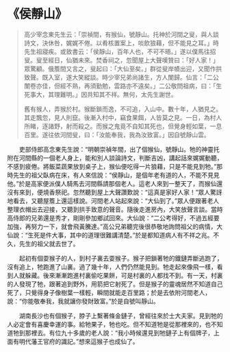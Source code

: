 # 《侯靜山》

> 高少宰念東先生云：「崇禎間，有猴仙，號靜山。托神於河間之叟，與人談詩文，決休咎，娓娓不倦。以肴核置案上，啖飲狼藉，但不能見之耳。」時先生祖寢疾。或致書云：「侯靜山，百年人也，不可不晤。」遂以僕馬往招叟。叟至經日，仙猶未來。焚香祠之，忽聞屋上大聲嘆贊曰：「好人家！」眾驚顧。俄簷間又言之，叟起曰：「大仙至矣。」群從叟岸幘出迎，又聞作拱致聲。既入室，遂大笑縱談。時少宰兄弟尚諸生，方人闈歸。仙言：「二公闈卷亦佳，但經不熟，再須勤勉，雲路亦不遠矣。」二公敬問祖病，曰：「生死事大，其理難明。」因共知其不祥。無何，太先生謝世。
>
> 舊有猴人，弄猴於村。猴斷鎖而逸，不可追，入山中。數十年，人猶見之。其走飄忽，見人則竄。後漸入村中，竊食果餌，人皆莫之見。一日，為村人所睹，逐諸野，射而殺之。而猴之鬼竟不自知其死也，但覺身輕如葉，一息百里。遂往依河間叟，曰：「汝能奉我，我為汝致富。」因自號靜山雲。

&emsp;&emsp;吏部侍郎高念東先生說：“明朝崇禎年間，出了個猴仙，號靜山。牠的神靈托附在河間縣的一個老人身上，能和別人談論詩文，判斷吉凶，講起話來娓娓動聽，不感到疲倦。將飯菜蔬果放到桌子上，猴仙便吃得一片狼藉，只是不能見到牠。”那時先生的祖父臥病在床，有人來信說：“侯靜山，是個年老有道的人，不能不見見他。”於是高家便派僕人騎馬去河間縣請那個老人。這老人來到一整天了，而猴仙還沒有來到，便燒香祭祀。忽然聽到屋上大聲讚歎說：“這真是家好人家！”眾人驚訝地看去，又聽屋簷上還這樣說。河間老人站起來說：“大仙到了。”眾人便跟著老人整理衣帽出去迎接，又聽到拱手致意的聲音。隨後走進房內，大笑放聲言談。當時高侍郎的兄弟還是秀才，剛剛參加鄉試回來。大仙說：“二公考得好，不過五經要加強，再努力一下，就會飛黃騰達。”高公兄弟聽完後很恭敬地詢問祖父的病情，大仙說：“生死是件大事，其中的道理很難講清楚。”於是都知道病人有不祥之兆。不久，先生的祖父就去世了。

&emsp;&emsp;起初有個耍猴子的人，到村子裏去耍猴子。猴子把鎖著牠的鐵鏈弄斷逃跑了，沒有追上，牠跑進了山裏。過了幾十年，人們仍然能見到。牠走起來像飛一樣，看到人就躲藏。後來漸漸跑進村裏偷吃果餅，可是村裏的人都找不到。有一天，村裏的人發現了牠，跟著追到野外，用箭把它射死了。但是猴子的靈魂居然不知道自己死了，只覺得身子像樹葉一樣輕，瞬間就能走百里路；於是去依附河間老人，說：“你能敬奉我，我就讓你發財致富。”於是自號叫靜山。

&emsp;&emsp;湖南長沙也有個猴子，脖子上繫著條金鏈子，曾經往來於士大夫家。見到牠的人必定會有喜慶幸運的事。給牠果子，牠也吃。但不知道牠是從那裡來的，也不知道牠到那裡去。有位九十多歲的老人說：“我小時候還見到牠鏈子上有個牌子，上面有明代藩王官府的識記。”想來這猴子也成仙了。
